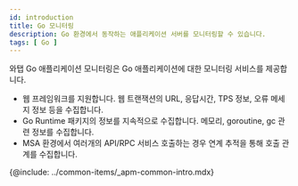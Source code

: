 ```yaml
---
id: introduction
title: Go 모니터링
description: Go 환경에서 동작하는 애플리케이션 서버를 모니터링할 수 있습니다.
tags: [ Go ]
---
```



와탭 Go 애플리케이션 모니터링은 Go 애플리케이션에 대한 모니터링 서비스를 제공합니다.

- 웹 프레임워크를 지원합니다. 웹 트랜잭션의 URL, 응답시간, TPS 정보, 오류 메세지 정보 등을 수집합니다.
- Go Runtime 패키지의 정보를 지속적으로 수집합니다. 메모리, goroutine, gc 관련 정보를 수집합니다.
- MSA 환경에서 여러개의 API/RPC 서비스 호출하는 경우 연계 추적을 통해 호출 관계를 수집합니다.

{@include: ../common-items/_apm-common-intro.mdx}  